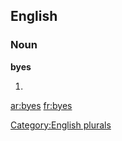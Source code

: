 
==English==

===Noun===
'''byes'''

# {{plural of|[[bye]]}}

[[Category:English plurals]]

[[ar:byes]]
[[fr:byes]]
